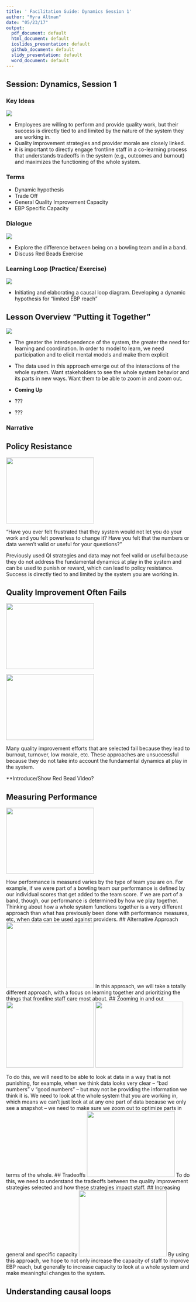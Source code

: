 ```yaml
---
title: ' Facilitation Guide: Dynamics Session 1'
author: "Myra Altman"
date: "05/23/17"
output:
  pdf_document: default
  html_document: default
  ioslides_presentation: default
  github_document: default
  slidy_presentation: default
  word_document: default
---
```


## Session: Dynamics, Session 1

### Key Ideas 
<img src="https://cdn.rawgit.com/LZIM/teampsd/hexagon_icons/np_star_778913_003F72.svg">

* Employees are willing to perform and provide quality work, but their success is directly tied to and limited by the nature of the system they are working in. 
* Quality improvement strategies and provider morale are closely linked. 
* it is important to directly engage frontline staff in a co-learning process that understands tradeoffs in the system (e.g., outcomes and burnout) and maximizes the functioning of the whole system. 

### Terms

* Dynamic hypothesis  
* Trade Off
* General Quality Improvement Capacity
* EBP Specific Capacity

### Dialogue
<img src="https://cdn.rawgit.com/LZIM/teampsd/hexagon_icons/np_feedback_750723_003F72.svg">

* Explore the difference between being on a bowling team and in a band. 
* Discuss Red Beads Exercise

### Learning Loop (Practice/ Exercise)

<img src="https://cdn.rawgit.com/LZIM/teampsd/hexagon_icons/np_synchronize_778914_003F72.svg">

* Initiating and elaborating a causal loop diagram. Developing a dynamic hypothesis for “limited EBP reach” 

    
## Lesson Overview "Putting it Together"		
<img src=https://cdn.rawgit.com/LZIM/teampsd/hexagon_icons/np_molecule_784555_003F72.svg>

* The greater the interdependence of the system, the greater the need for learning and coordination. In order to model to learn, we need participation and to elicit mental models and make them explicit 
* The data used in this approach emerge out of the interactions of the whole system. Want stakeholders to see the whole system behavior and its parts in new ways. Want them to be able to zoom in and zoom out.

* **Coming Up**

+ ???
+ ???

### Narrative

## Policy Resistance 

<img src="https://cdn.rawgit.com/LZIM/teampsd/hexagon_icons/np_remove-team_476525_003F72.svg" width="240" height="180">

“Have you ever felt frustrated that they system would not let you do your work and you felt powerless to change it? Have you felt that the numbers or data weren’t valid or useful for your questions?”

Previously used QI strategies and data may not feel valid or useful because they do not address the fundamental dynamics at play in the system and can be used to punish or reward, which can lead to policy resistance. Success is directly tied to and limited by the system you are working in.

## Quality Improvement Often Fails

<img src="https://cdn.rawgit.com/LZIM/teampsd/hexagon_icons/np_teamwork_749610_003F72.svg" width="240" height="180">

<img src="https://cdn.rawgit.com/LZIM/teampsd/hexagon_icons/np_idea_884671_003F72.svg " width="240" height="180">

Many quality improvement efforts that are selected fail because they lead to burnout, turnover, low morale, etc. These approaches are unsuccessful because they do not take into account the fundamental dynamics at play in the system. 

**Introduce/Show Red Bead Video? 

## Measuring Performance
<img src="https://cdn.rawgit.com/LZIM/teampsd/hexagon_icons/ np_team-building_1016130_003F72.svg" width="240" height="180">

How performance is measured varies by the type of team you are on. For example, if we were part of a bowling team our performance is defined by our individual scores that get added to the team score. If we are part of a band, though, our performance is determined by how we play together. Thinking about how a whole system functions together is a very different approach than what has previously been done with performance measures, etc, when data can be used against providers. 
## Alternative Approach
<img src="https://cdn.rawgit.com/LZIM/teampsd/hexagon_icons/ np_idea_884671_003F72.svg" width="240" height="180">
In this approach, we will take a totally different approach, with a focus on learning together and prioritizing the things that frontline staff care most about.
## Zooming in and out 
<img src="https://cdn.rawgit.com/LZIM/teampsd/hexagon_icons/np_collapse_926266_000000%20(1).svg" width="240" height="180"> <img src="https://cdn.rawgit.com/LZIM/teampsd/hexagon_icons/np_view_926267_000000.svg" width="240" height="180">

To do this, we will need to be able to look at data in a way that is not punishing, for example, when we think data looks very clear – “bad numbers” v “good numbers” – but may not be providing the information we think it is.  We need to look at the whole system that you are working in, which means we can’t just look at at any one part of data because we only see a snapshot – we need to make sure we zoom out to optimize parts in terms of the whole.
## Tradeoffs
<img src="https://cdn.rawgit.com/LZIM/teampsd/hexagon_icons/np_settings_339117_003F72.svg  " width="240" height="180">
To do this, we need to understand the tradeoffs between the quality improvement strategies selected and how these strategies impact staff. 
## Increasing general and specific capacity
<img src="https://cdn.rawgit.com/LZIM/teampsd/hexagon_icons/np_communication_884666_003F72.svg" width="240" height="180">
By using this approach, we hope to not only increase the capacity of staff to improve EBP reach, but generally to increase capacity to look at a whole system and make meaningful changes to the system. 

## Understanding causal loops
 
